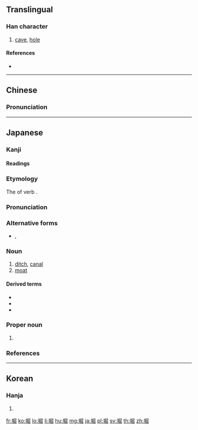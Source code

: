 ==Translingual==
{{Han etyl}}

===Han character===
{{Han char|rn=32|rad=土|as=08|sn=11|four=47172|canj=GSUU|ids=⿰土屈}}

# [[cave]], [[hole]]

====References====
* {{Han ref|kx=0231.210|dkj=05205|dj=0468.130|hdz=10459.020|uh=5800|ud=22528|bh=D4B3|bd=54451}}

----

==Chinese==
{{zh-forms}}

===Pronunciation===
{{zh-pron
|m=kū
|c=fat1,gwat6
|mn=khut
|mc=y
|oc=y
|ma=
|cat=n
}}

----

==Japanese==

===Kanji===
{{ja-kanji|grade=c|rs=土08}}

====Readings====
{{ja-readings|on=[[くつ]] (kutsu)|kun=[[ほり]] (hori), [[ほる]] (horu), [[あな]] (ana)}}

{{wikipedia|lang=ja}}

===Etymology===
{{ja-kanjitab|ほり|yomi=k}}
The {{m|ja|連用形|tr=ren'yōkei||continuative or stem form}} of verb {{m|ja|掘る|tr=horu||to dig}}.

===Pronunciation===
{{ja-pron|yomi=k|ほり|acc=2|acc_ref=DJR}}

===Alternative forms===
* {{ja-l|濠}}, {{ja-l|壕}}

===Noun===
{{ja-noun|ほり}}

# [[ditch]], [[canal]]
# [[moat]]

====Derived terms====
{{der-top}}
* {{ja-r|内堀|うちぼり}}
* {{ja-r|空堀|からぼり}}
* {{ja-r|外堀|そとぼり}}
{{der-bottom}}

===Proper noun===
{{ja-pos|proper|ほり}}

# {{surname|lang=ja|sort=ほり}}

===References===
<references/>

----

==Korean==

===Hanja===
{{ko-hanja|hangeul=굴|rv=gul|mr=kul}}

# {{defn|lang=ko|sort=土08}}

[[fr:堀]]
[[ko:堀]]
[[lo:堀]]
[[li:堀]]
[[hu:堀]]
[[mg:堀]]
[[ja:堀]]
[[pl:堀]]
[[sv:堀]]
[[th:堀]]
[[zh:堀]]